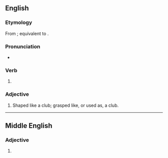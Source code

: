 ==English==

===Etymology===
From {{inh|en|enm|clubbyd}}; equivalent to {{af|en|club|-ed}}.

===Pronunciation===
* {{IPA|en|/klʌbd/}}

===Verb===
{{head|en|verb form}}

# {{en-past of|club}}

===Adjective===
{{en-adj}}

# Shaped like a club; grasped like, or used as, a club.
#: {{rfquotek|en|Skelton}}

----

==Middle English==

===Adjective===
{{head|enm|adjective}}

# {{alternative form of|enm|clubbyd}}